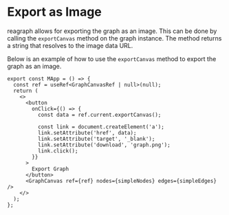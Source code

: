 
<Meta title="Docs/Advanced/Export Image" />

# Export as Image

reagraph allows for exporting the graph as an image. This can be done by calling the `exportCanvas`
method on the graph instance. The method returns a string that resolves to the image data URL.

Below is an example of how to use the `exportCanvas` method to export the graph as an image.

```tsx
export const MApp = () => {
  const ref = useRef<GraphCanvasRef | null>(null);
  return (
    <>
      <button
        onClick={() => {
          const data = ref.current.exportCanvas();

          const link = document.createElement('a');
          link.setAttribute('href', data);
          link.setAttribute('target', '_blank');
          link.setAttribute('download', 'graph.png');
          link.click();
        }}
      >
        Export Graph
      </button>
      <GraphCanvas ref={ref} nodes={simpleNodes} edges={simpleEdges} />
    </>
  );
};
```
